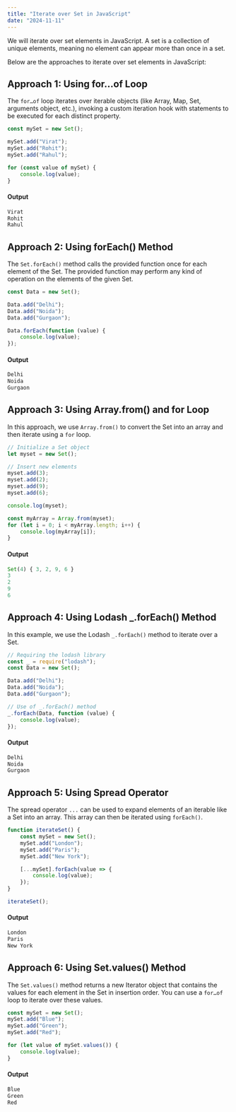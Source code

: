 ```yaml
---
title: "Iterate over Set in JavaScript"
date: "2024-11-11"
---
```



We will iterate over set elements in JavaScript. A set is a collection of unique elements, meaning no element can appear more than once in a set.

Below are the approaches to iterate over set elements in JavaScript:

## Approach 1: Using for…of Loop

The `for…of` loop iterates over iterable objects (like Array, Map, Set, arguments object, etc.), invoking a custom iteration hook with statements to be executed for each distinct property.

```javascript
const mySet = new Set();

mySet.add("Virat");
mySet.add("Rohit");
mySet.add("Rahul");

for (const value of mySet) {
    console.log(value);
}
```

#### Output
```javascript
Virat
Rohit
Rahul
```

## Approach 2: Using forEach() Method

The `Set.forEach()` method calls the provided function once for each element of the Set. The provided function may perform any kind of operation on the elements of the given Set.

```javascript
const Data = new Set();

Data.add("Delhi");
Data.add("Noida");
Data.add("Gurgaon");

Data.forEach(function (value) {
    console.log(value);
});
```

#### Output
```javascript
Delhi
Noida
Gurgaon
```

## Approach 3: Using Array.from() and for Loop

In this approach, we use `Array.from()` to convert the Set into an array and then iterate using a `for` loop.

```javascript
// Initialize a Set object
let myset = new Set();

// Insert new elements
myset.add(3);
myset.add(2);
myset.add(9);
myset.add(6);

console.log(myset);

const myArray = Array.from(myset);
for (let i = 0; i < myArray.length; i++) {
    console.log(myArray[i]);
}
```

#### Output
```javascript
Set(4) { 3, 2, 9, 6 }
3
2
9
6
```

## Approach 4: Using Lodash _.forEach() Method

In this example, we use the Lodash `_.forEach()` method to iterate over a Set.

```javascript
// Requiring the lodash library 
const _ = require("lodash");
const Data = new Set();

Data.add("Delhi");
Data.add("Noida");
Data.add("Gurgaon");

// Use of _.forEach() method 
_.forEach(Data, function (value) {
    console.log(value);
});
```

#### Output
```javascript
Delhi
Noida
Gurgaon
```

## Approach 5: Using Spread Operator

The spread operator `...` can be used to expand elements of an iterable like a Set into an array. This array can then be iterated using `forEach()`.

```javascript
function iterateSet() {
    const mySet = new Set();
    mySet.add("London");
    mySet.add("Paris");
    mySet.add("New York");

    [...mySet].forEach(value => {
        console.log(value);
    });
}

iterateSet();
```

#### Output
```javascript
London
Paris
New York
```

## Approach 6: Using Set.values() Method

The `Set.values()` method returns a new Iterator object that contains the values for each element in the Set in insertion order. You can use a `for…of` loop to iterate over these values.

```javascript
const mySet = new Set();
mySet.add("Blue");
mySet.add("Green");
mySet.add("Red");

for (let value of mySet.values()) {
    console.log(value);
}
```

#### Output
```javascript
Blue
Green
Red
```